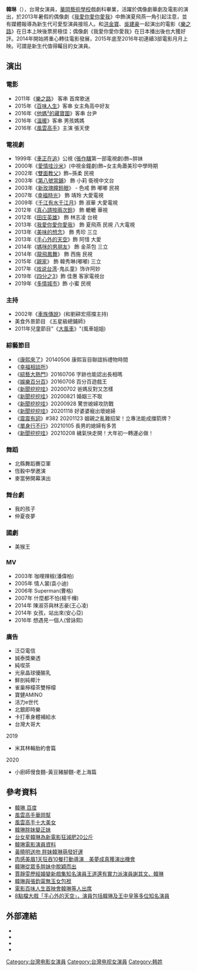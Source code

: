 {{Citation style}}
{{藝人
| 姓名 = 韓琳
| 類型 = 女藝人
| 圖片 =
| 英文名 = Kitty
| 羅馬拼音 = Han Lin
| 國籍 = {{ROC}}
| 出生日期 = {{birth_date_and _age|1983|05|19}}
| 出生地點 = {{TWN}}
| 教育程度 =[[華岡藝術學校|華岡藝術學校]]戲劇科畢<br>[[明志科技大學|明志科技大學]]工業工程與管理學系畢
| 語言 = [[國語|國語]]、[[台語|台語]]、[[英語|英語]]
| 職業 = [[演員|演員]]
| 經紀公司= [[華人創作|華人創作]]
| imdb = 7458373
}}
'''韓琳'''（{{bd|1983年|5月19日|||catIdx=Han韓琳}}），台灣女演員，[[華岡藝術學校|華岡藝術學校]]戲劇科畢業，活躍於偶像劇華劇及電影的演出，於2013年暑假的偶像劇《[[我愛你愛你愛我|我愛你愛你愛我]]》中飾演夏飛燕一角引起注意，並有媒體報導為新生代可愛型演員接班人。和[[洪金寶|洪金寶]]、[[吳建豪|吳建豪]]一起演出的電影《[[樂之路_(電影)|樂之路]]》在日本上映後票房極佳；偶像劇《我愛你愛你愛我》在日本播出後也大獲好評。2014年開始將重心轉往電影發展，2015年底至2016年初連續3部電影月月上映。可謂是新生代值得矚目的女演員。

==演出==
===電影===
*2011年《[[樂之路_(電影)|樂之路]]》 客串 首席歌迷
*2015年《[[百味人生|百味人生]]》客串 女主角高中好友
*2016年《[[他媽²的藏寶圖|他媽²的藏寶圖]]》客串 台尹
*2016年《[[溫暖|溫暖]]》客串 男孩媽媽
*2016年《[[風雲高手|風雲高手]]》主演 張天使

===電視劇===
*1999年《[[車正在追|車正在追]]》公視 ([[張作驥|張作驥]]第一部電視劇)飾~胖妹
*2000年《[[愛情哇沙米|愛情哇沙米]]》(中視金鐘劇)飾~女主角蕭美珍中學時期
*2002年《[[雙面教父|雙面教父]]》飾~孫柔 民視
*2003年《[[第8號當舖|第八號當鋪]]》 飾 小莉 衛視中文台
*2003年《[[新玫瑰瞳鈴眼|新玫瑰瞳鈴眼]]》 - 色戒 飾  嘟嘟 民視
*2007年《[[幸福時光_(電視劇)|幸福時光]]》 飾 靖玲  大愛電視
*2009年《[[千江有水千江月_(電視劇)|千江有水千江月]]》飾 淑華 大愛電視
*2012年《[[真心請按兩次鈴|真心請按兩次鈴]]》 飾 轆轆 華視
*2012年《[[田庄英雄|田庄英雄]]》 飾 林志凌 台視
*2013年《[[我愛你愛你愛我|我愛你愛你愛我]]》 飾 夏飛燕 民視 八大電視
*2013年《[[美味的想念|美味的想念]]》 飾 秀珍 三立
*2013年《[[手心外的天空|手心外的天空]]》飾 阿惜 大愛
*2014年《[[媽咪的男朋友|媽咪的男朋友]]》 飾 金茶包 三立
*2014年《[[龍飛鳳舞_(電視劇)|龍飛鳳舞]]》 飾 西施 民視
*2015年《[[親家_(電視劇)|親家]]》 飾 韓秀琳(嘟嘟) 三立
*2017年《[[戏说台湾|戏说台湾]]-鬼乩童》饰许阿妙
*2019年《[[四分之3|四分之3]]》飾 佳惠 客家電視台
*2019年《[[多情城市|多情城市]]》飾 小蜜 民視

===主持===
*2002年《[[車族傳說|車族傳說]]》(和劉耕宏搭擋主持)
* 美食外景節目 《五星級總鋪師》
*2011年兒童節目"《[[大風車|大風車]]》"(風車姐姐)

===綜藝節目===
*《[[康熙來了|康熙來了]]》20140506 康熙盲目聯誼拆禮物時間
*《[[幸福相談所|幸福相談所]]》
*《[[綜藝大熱門|綜藝大熱門]]》20160706 字跡也能認出長相嗎
*《[[娛樂百分百|娛樂百分百]]》20160708 百分百遊戲王
*《[[新聞挖挖哇|新聞挖挖哇]]》20200702 爸媽反對又怎樣
*《[[新聞挖挖哇|新聞挖挖哇]]》20200821 婚姻三不取
*《[[新聞挖挖哇|新聞挖挖哇]]》20200928 驚世媳婦攻防戰
*《[[新聞挖挖哇|新聞挖挖哇]]》20201118 好婆婆寵出壞媳婦
*《[[震震有詞|震震有詞]]》#382 20201123 姻親之亂難招架！立專法能成擋箭牌？
*《[[單身行不行|單身行不行]]》20210105 長男的媳婦有多苦
*《[[新聞挖挖哇|新聞挖挖哇]]》20210208 穢氣快走開！大年初一轉運必做！

===舞蹈===
*北縣舞蹈賽亞軍 
*恆毅中學邀演 
*麥當勞開幕演出

===舞台劇===
*我的孩子 
*仲夏夜夢 

===國劇===
*美猴王

===MV===
*2003年 咖哩辣椒(潘偉柏)
*2005年 情人裳(袁小迪)
*2006年 Superman(曹格)
*2007年 什麼都不怕(楊千樺)
*2014年 陳淑芬與林志豪(王心凌)
*2014年 女孩，站出來(安心亞)
*2016年 想遇見一個人(曾詠熙)

===廣告===
*泛亞電信 
*誠泰獎樂透 
*純喫茶 
*光泉晶球優酪乳 
*鮮剖純椰汁 
*雀巢檸檬茶雙檸檬 
*寶健AMINO 
*活力e世代 
*北銀即時樂 
*卡打車身體補給水
*台灣大哥大
2019
*米其林輪胎約會篇
2020
*小廚師慢食麵-黃豆豬腳麵-老上海篇

== 參考資料 ==

*[https://web.archive.org/web/20171023173930/http://m.zx.wed114.cn/rihanmingxing/20160314143977.html 韓琳 百度]
*[https://tw.mobi.yahoo.com/news/%E9%BB%83%E9%B4%BB%E5%8D%87%E9%AB%98eq%E8%BF%8E%E6%88%B0%E6%83%A1%E8%AA%9E%E6%94%BB%E8%A8%90-215007314.html 風雲高手華岡幫] {{Wayback|url=https://tw.mobi.yahoo.com/news/%E9%BB%83%E9%B4%BB%E5%8D%87%E9%AB%98eq%E8%BF%8E%E6%88%B0%E6%83%A1%E8%AA%9E%E6%94%BB%E8%A8%90-215007314.html |date=20160822194355 }}
*[http://star.ettoday.net/news/719973 風雲高手十大美女] {{Wayback|url=http://star.ettoday.net/news/719973 |date=20160626230325 }}
*[http://movies.ettoday.net/news/661890 韓琳胖妹變正妹] {{Wayback|url=http://movies.ettoday.net/news/661890 |date=20160313105404 }}
*[https://web.archive.org/web/20160313102542/http://news.sina.com.tw/article/20160312/16373997.html 台女星韓琳為新電影狂減肥20公斤]
*[https://web.archive.org/web/20160304190541/http://www.taiwancinema.com/ct_57679_39 韓琳電影演員資料]
*[https://tw.news.yahoo.com/%E9%BB%83%E6%9B%89%E6%98%8E%E9%80%81%E5%90%BB-%E8%83%96%E5%A6%B9%E9%9F%93%E7%90%B3%E8%90%8C%E7%99%BC%E5%A5%BD%E9%81%8B-213000466.html 黃曉明送吻 胖妹韓琳萌發好運] {{Wayback|url=https://tw.news.yahoo.com/%E9%BB%83%E6%9B%89%E6%98%8E%E9%80%81%E5%90%BB-%E8%83%96%E5%A6%B9%E9%9F%93%E7%90%B3%E8%90%8C%E7%99%BC%E5%A5%BD%E9%81%8B-213000466.html |date=20160305201228 }}
*[http://www.ettoday.net/news/20130526/212814.htm?from=fb_share_web 肉感美眉1天狂吞10餐打動導演　美夢成真獲演出機會]
*[http://www.twtimes.com.tw/index.php?page=news&nid=334244 韓琳從眾多胖妹中脫穎而出]{{Dead link|date=2020年1月 |bot=InternetArchiveBot |fix-attempted=yes }}
*[https://web.archive.org/web/20160313210713/http://tw.twent.chinayes.com/Content/20130418/kh7b94ftjeuo.shtml 賈靜雯歷經婚變新戲集知名演員王道還有實力派演員謝其文、韓琳]
*[http://www.chinatimes.com/realtimenews/20141123003515-260404 韓琳與張鈞甯無玉女包袱] {{Wayback|url=http://www.chinatimes.com/realtimenews/20141123003515-260404 |date=20141208210149 }}
*[http://history.n.yam.com/greatnews/arts/20150307/20150307901575.html 電影百味人生首映會韓琳等人出席] {{Wayback|url=http://history.n.yam.com/greatnews/arts/20150307/20150307901575.html |date=20160313202214 }}
*[https://tw.news.yahoo.com/%E5%A4%A7%E6%84%9B%E5%8F%B08%E9%BB%9E%E6%AA%94%E5%A4%A7%E6%88%B2-%E6%89%8B%E5%BF%83%E5%A4%96%E7%9A%84%E5%A4%A9%E7%A9%BA-%E5%8F%B0%E9%A6%96%E5%A4%A7%E6%A0%A1%E5%9C%92%E5%8F%96%E6%99%AF-121947065.html 8點檔大戲「手心外的天空」，演員包括韓琳及王中皇等多位知名演員] {{Wayback|url=https://tw.news.yahoo.com/%E5%A4%A7%E6%84%9B%E5%8F%B08%E9%BB%9E%E6%AA%94%E5%A4%A7%E6%88%B2-%E6%89%8B%E5%BF%83%E5%A4%96%E7%9A%84%E5%A4%A9%E7%A9%BA-%E5%8F%B0%E9%A6%96%E5%A4%A7%E6%A0%A1%E5%9C%92%E5%8F%96%E6%99%AF-121947065.html |date=20160224210244 }}

== 外部連結 ==
*{{Sinaweibo|honeyhoney0519}}
*{{facebook|韓琳-171945902884665}}
*{{Sinablog|honeyhoney0519}}
*{{hkmdb name|57646}}

{{DEFAULTSORT:Han韓琳}}
[[Category:台灣电影女演員|Category:台灣电影女演員]]
[[Category:台灣电视女演員|Category:台灣电视女演員]]
[[Category:韩姓|Category:韩姓]]